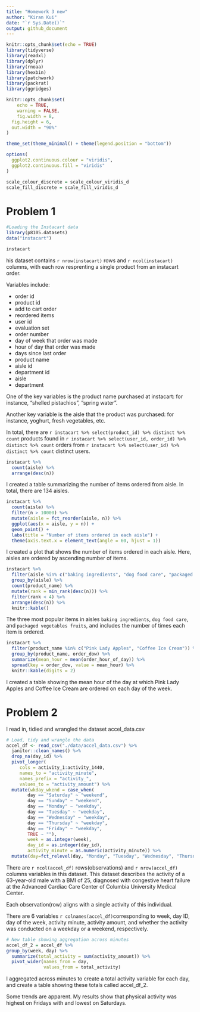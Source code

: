 ```yaml
---
title: "Homework 3 new"
author: "Kiran Kui"
date: "`r Sys.Date()`"
output: github_document
---
```


```r
knitr::opts_chunk$set(echo = TRUE)
library(tidyverse)
library(readxl)
library(dplyr)
library(rnoaa)
library(hexbin)
library(patchwork)
library(packrat)
library(ggridges)

knitr::opts_chunk$set(
	echo = TRUE,
	warning = FALSE,
	fig.width = 8, 
  fig.height = 6,
  out.width = "90%"
)

theme_set(theme_minimal() + theme(legend.position = "bottom"))

options(
  ggplot2.continuous.colour = "viridis",
  ggplot2.continuous.fill = "viridis"
)

scale_colour_discrete = scale_colour_viridis_d
scale_fill_discrete = scale_fill_viridis_d
```

# Problem 1

```r
#Loading the Instacart data
library(p8105.datasets)
data("instacart")

instacart

```

his dataset contains `r nrow(instacart)` rows and `r ncol(instacart)` columns, with each row resprenting a single product from an instacart order.

Variables include: 

* order id
* product id
* add to cart order
* reordered items
* user id
* evaluation set
* order number
* day of week that order was made
* hour of day that order was made
* days since last order
* product name 
* aisle id
* department id
* aisle 
* department

One of the key variables is the product name purchased at instacart: for instance, "shelled pistachios", "spring water". 

Another key variable is the aisle that the product was purchased: for instance, yoghurt, fresh vegetables, etc. 

In total, there are `r instacart %>% select(product_id) %>% distinct %>% count` products found in `r instacart %>% select(user_id, order_id) %>% distinct %>% count` orders from `r instacart %>% select(user_id) %>% distinct %>% count` distinct users.

```r
instacart %>% 
  count(aisle) %>% 
  arrange(desc(n))
```

I created a table summarizing the number of items ordered from aisle. In total, there are 134 aisles. 

```r
instacart %>% 
  count(aisle) %>% 
  filter(n > 10000) %>% 
  mutate(aisle = fct_reorder(aisle, n)) %>% 
  ggplot(aes(x = aisle, y = n)) + 
  geom_point() + 
  labs(title = "Number of items ordered in each aisle") +
  theme(axis.text.x = element_text(angle = 60, hjust = 1))

```

I created a plot that shows the number of items ordered in each aisle. Here, aisles are ordered by ascending number of items.

```r
instacart %>% 
  filter(aisle %in% c("baking ingredients", "dog food care", "packaged vegetables fruits")) %>%
  group_by(aisle) %>% 
  count(product_name) %>% 
  mutate(rank = min_rank(desc(n))) %>% 
  filter(rank < 4) %>% 
  arrange(desc(n)) %>%
  knitr::kable()
```

The three most popular items in aisles `baking ingredients`, `dog food care`, and `packaged vegetables fruits`, and includes the number of times each item is ordered.

```r
instacart %>%
  filter(product_name %in% c("Pink Lady Apples", "Coffee Ice Cream")) %>%
  group_by(product_name, order_dow) %>%
  summarize(mean_hour = mean(order_hour_of_day)) %>%
  spread(key = order_dow, value = mean_hour) %>%
  knitr::kable(digits = 2)
```
I created a table showing the mean hour of the day at which Pink Lady Apples and Coffee Ice Cream are ordered on each day of the week.

# Problem 2

I read in, tidied and wrangled the dataset accel_data.csv

```r
# Load, tidy and wrangle the data
accel_df <- read_csv("./data/accel_data.csv") %>%
  janitor::clean_names() %>% 
  drop_na(day_id) %>% 
  pivot_longer( 
     cols = activity_1:activity_1440,
     names_to = "activity_minute",
     names_prefix = "activity_",
     values_to = "activity_amount") %>% 
  mutate(wkday_wkend = case_when(
        day == "Saturday" ~ "weekend",
        day == "Sunday" ~ "weekend",
        day == "Monday" ~ "weekday",
        day == "Tuesday" ~ "weekday",
        day == "Wednesday" ~ "weekday",
        day == "Thursday" ~ "weekday",
        day == "Friday" ~ "weekday",
        TRUE ~ ""),
        week = as.integer(week),
        day_id = as.integer(day_id), 
        activity_minute = as.numeric(activity_minute)) %>% 
  mutate(day=fct_relevel(day, "Monday", "Tuesday", "Wednesday", "Thursday", "Friday", "Saturday", "Sunday"))

```

There are `r ncol(accel_df)` rows(observations) and `r nrow(accel_df)` columns variables in this dataset. This dataset describes the activity of a 63-year-old male with a BMI of 25, diagnosed with congestive heart failure at the Advanced Cardiac Care Center of Columbia University Medical Center. 

Each observation(row) aligns with a single activity of this individual. 

There are 6 variables `r colnames(accel_df)`corresponding to week, day ID, day of the week, activity minute, activity amount, and whether the activity was conducted on a weekday or a weekend, respectively.  

```r
# New table showing aggregation across minutes
accel_df_2 = accel_df %>% 
group_by(week, day) %>% 
  summarize(total_activity = sum(activity_amount)) %>% 
  pivot_wider(names_from = day,
              values_from = total_activity)
```

I aggregated across minutes to create a total activity variable for each day, and create a table showing these totals called accel_df_2. 

Some trends are apparent. My results show that physical activity was highest on Fridays with and lowest on Saturdays. 
